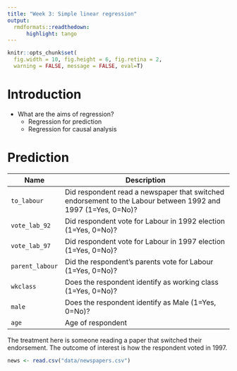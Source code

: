 ```yaml
---
title: "Week 3: Simple linear regression"
output:
  rmdformats::readthedown:
      highlight: tango
---
```

```r
knitr::opts_chunk$set(
  fig.width = 10, fig.height = 6, fig.retina = 2,
  warning = FALSE, message = FALSE, eval=T)
```



# Introduction
- What are the aims of regression?
  - Regression for prediction
  - Regression for causal analysis
  
# Prediction






| Name            | Description                                                                                                  |
|-----------------|--------------------------------------------------------------------------------------------------------------|
| `to_labour`       | Did respondent read a newspaper that switched endorsement to the Labour between 1992 and 1997 (1=Yes, 0=No)? |
| `vote_lab_92`   | Did respondent vote for Labour in 1992 election (1=Yes, 0=No)?                                               |
| `vote_lab_97`   | Did respondent vote for Labour in 1997 election (1=Yes, 0=No)?                                               |
| `parent_labour` | Did the respondent's parents vote for Labour (1=Yes, 0=No)?                                                  |
| `wkclass`       | Does the respondent identify as working class (1=Yes, 0=No)?                                                 |
| `male`          | Does the respondent identify as Male (1=Yes, 0=No)?                                                          |
| `age`     | Age of respondent |


The treatment here is someone reading a paper that switched their endorsement. The outcome of interest is how the respondent voted in 1997.


```r
news <- read.csv("data/newspapers.csv")
```
